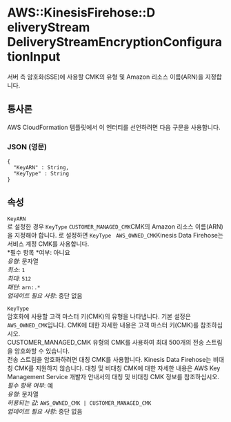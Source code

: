 # AWS::KinesisFirehose::D eliveryStream DeliveryStreamEncryptionConfigurationInput

서버 측 암호화(SSE)에 사용할 CMK의 유형 및 Amazon 리소스 이름(ARN)을 지정합니다.

## 통사론

AWS CloudFormation 템플릿에서 이 엔터티를 선언하려면 다음 구문을 사용합니다.

### JSON (영문)

```
{
  "KeyARN" : String,
  "KeyType" : String
}
```

## 속성

`KeyARN`  
로 설정한 경우 `KeyType` `CUSTOMER_MANAGED_CMK`CMK의 Amazon 리소스 이름(ARN)을 지정해야 합니다. 로 설정하면 `KeyType` ` AWS_OWNED_CMK`Kinesis Data Firehose는 서비스 계정 CMK를 사용합니다.  
*필수 항목 *여부: 아니요  
_유형_: 문자열  
_최소_: `1`  
_최대_: `512`  
_패턴_: `arn:.*`  
_업데이트 필요 사항_: 중단 없음

`KeyType`  
암호화에 사용할 고객 마스터 키(CMK)의 유형을 나타냅니다. 기본 설정은 `AWS_OWNED_CMK`입니다. CMK에 대한 자세한 내용은 고객 마스터 키(CMK)를 참조하십시오.  
CUSTOMER_MANAGED_CMK 유형의 CMK를 사용하여 최대 500개의 전송 스트림을 암호화할 수 있습니다.  
전송 스트림을 암호화하려면 대칭 CMK를 사용합니다. Kinesis Data Firehose는 비대칭 CMK를 지원하지 않습니다. 대칭 및 비대칭 CMK에 대한 자세한 내용은 AWS Key Management Service 개발자 안내서의 대칭 및 비대칭 CMK 정보를 참조하십시오.
_필수 항목 여부_: 예  
_유형_: 문자열  
_허용되는 값_: `AWS_OWNED_CMK | CUSTOMER_MANAGED_CMK`  
_업데이트 필요 사항_: 중단 없음
